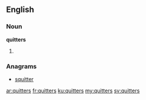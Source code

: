 ==English==

===Noun===
'''quitters'''
# {{plural of|[[quitter]]}}

===Anagrams===
* [[squitter#English|squitter]]

[[ar:quitters]]
[[fr:quitters]]
[[ku:quitters]]
[[my:quitters]]
[[sv:quitters]]